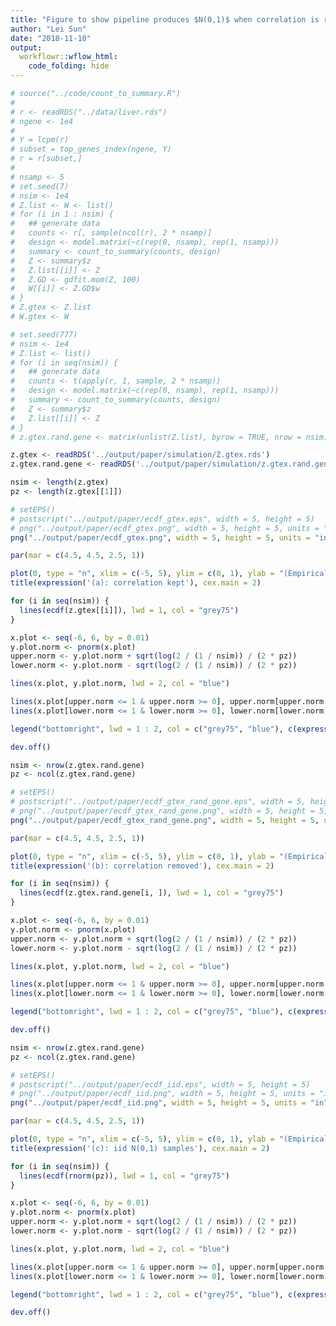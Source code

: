 ```yaml
---
title: "Figure to show pipeline produces $N(0,1)$ when correlation is removed"
author: "Lei Sun"
date: "2018-11-10"
output:
  workflowr::wflow_html:
    code_folding: hide
---
```


```r
# source("../code/count_to_summary.R")
# 
# r <- readRDS("../data/liver.rds")
# ngene <- 1e4
# 
# Y = lcpm(r)
# subset = top_genes_index(ngene, Y)
# r = r[subset,]
# 
# nsamp <- 5
# set.seed(7)
# nsim <- 1e4
# Z.list <- W <- list()
# for (i in 1 : nsim) {
#   ## generate data
#   counts <- r[, sample(ncol(r), 2 * nsamp)]
#   design <- model.matrix(~c(rep(0, nsamp), rep(1, nsamp)))
#   summary <- count_to_summary(counts, design)
#   Z <- summary$z
#   Z.list[[i]] <- Z
#   Z.GD <- gdfit.mom(Z, 100)
#   W[[i]] <- Z.GD$w
# }
# Z.gtex <- Z.list
# W.gtex <- W
```

```r
# set.seed(777)
# nsim <- 1e4
# Z.list <- list()
# for (i in seq(nsim)) {
#   ## generate data
#   counts <- t(apply(r, 1, sample, 2 * nsamp))
#   design <- model.matrix(~c(rep(0, nsamp), rep(1, nsamp)))
#   summary <- count_to_summary(counts, design)
#   Z <- summary$z
#   Z.list[[i]] <- Z
# }
# z.gtex.rand.gene <- matrix(unlist(Z.list), byrow = TRUE, nrow = nsim)
```

```r
z.gtex <- readRDS('../output/paper/simulation/Z.gtex.rds')
z.gtex.rand.gene <- readRDS('../output/paper/simulation/z.gtex.rand.gene.rds')
```

```r
nsim <- length(z.gtex)
pz <- length(z.gtex[[1]])

# setEPS()
# postscript("../output/paper/ecdf_gtex.eps", width = 5, height = 5)
# png("../output/paper/ecdf_gtex.png", width = 5, height = 5, units = "in", res = 1200)
png("../output/paper/ecdf_gtex.png", width = 5, height = 5, units = "in", res = 300)

par(mar = c(4.5, 4.5, 2.5, 1))

plot(0, type = "n", xlim = c(-5, 5), ylim = c(0, 1), ylab = "(Empirical) CDF", xlab = "z-scores", cex.lab = 2)
title(expression('(a): correlation kept'), cex.main = 2)

for (i in seq(nsim)) {
  lines(ecdf(z.gtex[[i]]), lwd = 1, col = "grey75")
}

x.plot <- seq(-6, 6, by = 0.01)
y.plot.norm <- pnorm(x.plot)
upper.norm <- y.plot.norm + sqrt(log(2 / (1 / nsim)) / (2 * pz))
lower.norm <- y.plot.norm - sqrt(log(2 / (1 / nsim)) / (2 * pz))

lines(x.plot, y.plot.norm, lwd = 2, col = "blue")

lines(x.plot[upper.norm <= 1 & upper.norm >= 0], upper.norm[upper.norm <= 1 & upper.norm >= 0], lty = 3, col = "blue")
lines(x.plot[lower.norm <= 1 & lower.norm >= 0], lower.norm[lower.norm <= 1 & lower.norm >= 0], lty = 3, col = "blue")

legend("bottomright", lwd = 1 : 2, col = c("grey75", "blue"), c(expression("F"[p]), expression('N(0,1)')), bty = "n", cex = 2)

dev.off()
```

```r
nsim <- nrow(z.gtex.rand.gene)
pz <- ncol(z.gtex.rand.gene)

# setEPS()
# postscript("../output/paper/ecdf_gtex_rand_gene.eps", width = 5, height = 5)
# png("../output/paper/ecdf_gtex_rand_gene.png", width = 5, height = 5, units = "in", res = 1200)
png("../output/paper/ecdf_gtex_rand_gene.png", width = 5, height = 5, units = "in", res = 300)

par(mar = c(4.5, 4.5, 2.5, 1))

plot(0, type = "n", xlim = c(-5, 5), ylim = c(0, 1), ylab = "(Empirical) CDF", xlab = "z-scores", cex.lab = 2)
title(expression('(b): correlation removed'), cex.main = 2)

for (i in seq(nsim)) {
  lines(ecdf(z.gtex.rand.gene[i, ]), lwd = 1, col = "grey75")
}

x.plot <- seq(-6, 6, by = 0.01)
y.plot.norm <- pnorm(x.plot)
upper.norm <- y.plot.norm + sqrt(log(2 / (1 / nsim)) / (2 * pz))
lower.norm <- y.plot.norm - sqrt(log(2 / (1 / nsim)) / (2 * pz))

lines(x.plot, y.plot.norm, lwd = 2, col = "blue")

lines(x.plot[upper.norm <= 1 & upper.norm >= 0], upper.norm[upper.norm <= 1 & upper.norm >= 0], lty = 3, col = "blue")
lines(x.plot[lower.norm <= 1 & lower.norm >= 0], lower.norm[lower.norm <= 1 & lower.norm >= 0], lty = 3, col = "blue")

legend("bottomright", lwd = 1 : 2, col = c("grey75", "blue"), c(expression("F"[p]), expression('N(0,1)')), bty = "n", cex = 2)

dev.off()
```

```r
nsim <- nrow(z.gtex.rand.gene)
pz <- ncol(z.gtex.rand.gene)

# setEPS()
# postscript("../output/paper/ecdf_iid.eps", width = 5, height = 5)
# png("../output/paper/ecdf_iid.png", width = 5, height = 5, units = "in", res = 1200)
png("../output/paper/ecdf_iid.png", width = 5, height = 5, units = "in", res = 300)

par(mar = c(4.5, 4.5, 2.5, 1))

plot(0, type = "n", xlim = c(-5, 5), ylim = c(0, 1), ylab = "(Empirical) CDF", xlab = "z-scores", cex.lab = 2)
title(expression('(c): iid N(0,1) samples'), cex.main = 2)

for (i in seq(nsim)) {
  lines(ecdf(rnorm(pz)), lwd = 1, col = "grey75")
}

x.plot <- seq(-6, 6, by = 0.01)
y.plot.norm <- pnorm(x.plot)
upper.norm <- y.plot.norm + sqrt(log(2 / (1 / nsim)) / (2 * pz))
lower.norm <- y.plot.norm - sqrt(log(2 / (1 / nsim)) / (2 * pz))

lines(x.plot, y.plot.norm, lwd = 2, col = "blue")

lines(x.plot[upper.norm <= 1 & upper.norm >= 0], upper.norm[upper.norm <= 1 & upper.norm >= 0], lty = 3, col = "blue")
lines(x.plot[lower.norm <= 1 & lower.norm >= 0], lower.norm[lower.norm <= 1 & lower.norm >= 0], lty = 3, col = "blue")

legend("bottomright", lwd = 1 : 2, col = c("grey75", "blue"), c(expression("F"[p]), expression('N(0,1)')), bty = "n", cex = 2)

dev.off()
```
